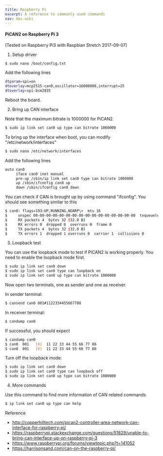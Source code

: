 ```yaml
---
title: Raspberry Pi
excerpt: A reference to commonly used commands
nav: doc-wiki
---
```


#### PiCAN2 on Raspberry Pi 3

(Tested on Raspberry Pi3 with Raspbian Stretch 2017-09-07)

1. Setup driver

```bash
$ sudo nano /boot/config.txt
```

Add the following lines

```bash
dtparam=spi=on
dtoverlay=mcp2515-can0,oscillator=16000000,interrupt=25
dtoverlay=spi-bcm2835
```

Reboot the board.

2. Bring up CAN interface

Note that the maximum bitrate is 1000000 for PiCAN2.

```bash
$ sudo ip link set can0 up type can bitrate 1000000
```

To bring up the interface when boot, you can modify "/etc/network/interfaces"

```bash
$ sudo nano /etc/network/interfaces
```

Add the following lines

```bash
auto can0
     iface can0 inet manual
     pre-up /sbin/ip link set can0 type can bitrate 1000000 
     up /sbin/ifconfig can0 up
     down /sbin/ifconfig can0 down
```

You can check if CAN is brought up by using command "ifconfig". You should see something similar to this

```bash
$ can0: flags=193<UP,RUNNING,NOARP\>  mtu 16
$     unspec 00-00-00-00-00-00-00-00-00-00-00-00-00-00-00-00  txqueuelen 10  (UNSPEC)
$     RX packets 4  bytes 32 (32.0 B)
$     RX errors 0  dropped 0  overruns 0  frame 0
$     TX packets 4  bytes 32 (32.0 B)
$     TX errors 1  dropped 1 overruns 0  carrier 1  collisions 0
```

3. Loopback test

You can use the loopback mode to test if PiCAN2 is working properly. You need to enable the loopback mode first.

```bash
$ sudo ip link set can0 down
$ sudo ip link set can0 type can loopback on
$ sudo ip link set can0 up type can bitrate 1000000
```

Now open two terminals, one as sender and one as receiver.

In sender terminal:

```bash
$ cansend can0 001#1122334455667788
```

In receiver terminal:

```bash
$ candump can0
```

If successful, you should expect

```bash
$ candump can0
$ can0  001   [8]  11 22 33 44 55 66 77 88
$ can0  001   [8]  11 22 33 44 55 66 77 88
```

Turn off the loopback mode:

```bash
$ sudo ip link set can0 down
$ sudo ip link set can0 type can loopback off
$ sudo ip link set can0 up type can bitrate 1000000
```

4. More commands

Use this command to find more information of CAN related commands

```bash
$ ip link set can0 up type can help
```

Reference

* http://copperhilltech.com/pican2-controller-area-network-can-interface-for-raspberry-pi/
* https://raspberrypi.stackexchange.com/questions/51829/unable-to-bring-can-interface-up-on-raspberry-pi-3
* https://www.raspberrypi.org/forums/viewtopic.php?t=141052
* https://harrisonsand.com/can-on-the-raspberry-pi/
